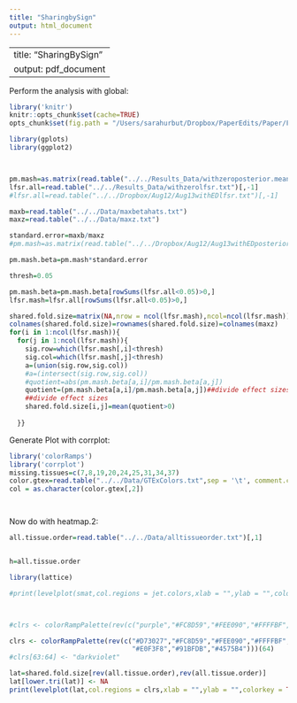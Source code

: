```yaml
---
title: "SharingbySign"
output: html_document
---
```


---
title: "SharingBySign"
output: pdf_document
---

Perform the analysis with global:
```r
library('knitr')
knitr::opts_chunk$set(cache=TRUE)
opts_chunk$set(fig.path = "/Users/sarahurbut/Dropbox/PaperEdits/Paper/Figures/") 
```

```r
library(gplots)
library(ggplot2)



pm.mash=as.matrix(read.table("../../Results_Data/withzeroposterior.means.txt")[,-1])
lfsr.all=read.table("../../Results_Data/withzerolfsr.txt")[,-1]
#lfsr.all=read.table("../../Dropbox/Aug12/Aug13withEDlfsr.txt")[,-1]

maxb=read.table("../../Data/maxbetahats.txt")
maxz=read.table("../../Data/maxz.txt")

standard.error=maxb/maxz
#pm.mash=as.matrix(read.table("../../Dropbox/Aug12/Aug13withEDposterior.means.txt")[,-1])

pm.mash.beta=pm.mash*standard.error

```

```r
thresh=0.05

pm.mash.beta=pm.mash.beta[rowSums(lfsr.all<0.05)>0,]
lfsr.mash=lfsr.all[rowSums(lfsr.all<0.05)>0,]

shared.fold.size=matrix(NA,nrow = ncol(lfsr.mash),ncol=ncol(lfsr.mash))
colnames(shared.fold.size)=rownames(shared.fold.size)=colnames(maxz)
for(i in 1:ncol(lfsr.mash)){
  for(j in 1:ncol(lfsr.mash)){
    sig.row=which(lfsr.mash[,i]<thresh)
    sig.col=which(lfsr.mash[,j]<thresh)
    a=(union(sig.row,sig.col))
    #a=(intersect(sig.row,sig.col))
    #quotient=abs(pm.mash.beta[a,i]/pm.mash.beta[a,j])
    quotient=(pm.mash.beta[a,i]/pm.mash.beta[a,j])##divide effect sizes
    ##divide effect sizes
    shared.fold.size[i,j]=mean(quotient>0)
   
  }}

````

Generate Plot with corrplot:

```r
library('colorRamps')
library('corrplot')
missing.tissues=c(7,8,19,20,24,25,31,34,37)
color.gtex=read.table("../../Data/GTExColors.txt",sep = '\t', comment.char = '')[-missing.tissues,]
col = as.character(color.gtex[,2])




```

Now do with heatmap.2:

```r
all.tissue.order=read.table("../../Data/alltissueorder.txt")[,1]


h=all.tissue.order

library(lattice)

#print(levelplot(smat,col.regions = jet.colors,xlab = "",ylab = "",colorkey = TRUE))



#clrs <- colorRampPalette(rev(c("purple","#FC8D59","#FEE090","#FFFFBF","#E0F3F8","#91BFDB","#4575B4")))(64)

clrs <- colorRampPalette(rev(c("#D73027","#FC8D59","#FEE090","#FFFFBF",
                               "#E0F3F8","#91BFDB","#4575B4")))(64)
#clrs[63:64] <- "darkviolet"

lat=shared.fold.size[rev(all.tissue.order),rev(all.tissue.order)]
lat[lower.tri(lat)] <- NA
print(levelplot(lat,col.regions = clrs,xlab = "",ylab = "",colorkey = TRUE))

```


